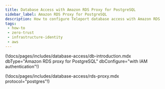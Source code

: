 ```yaml
---
title: Database Access with Amazon RDS Proxy for PostgreSQL
sidebar_label: Amazon RDS Proxy for PostgreSQL
description: How to configure Teleport database access with Amazon RDS Proxy for PostgreSQL
tags:
 - how-to
 - zero-trust
 - infrastructure-identity
 - aws
---
```


(!docs/pages/includes/database-access/db-introduction.mdx dbType="Amazon RDS proxy for PostgreSQL" dbConfigure="with IAM authentication"!)

(!docs/pages/includes/database-access/rds-proxy.mdx protocol="postgres"!)
